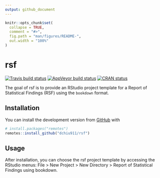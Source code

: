 ```yaml
---
output: github_document
---
```


<!-- README.md is generated from README.Rmd. Please edit that file -->

```r
knitr::opts_chunk$set(
  collapse = TRUE,
  comment = "#>",
  fig.path = "man/figures/README-",
  out.width = "100%"
)
```
# rsf

<!-- badges: start -->
[![Travis build status](https://travis-ci.org/dchiu911/rsf.svg?branch=master)](https://travis-ci.org/dchiu911/rsf)
[![AppVeyor build status](https://ci.appveyor.com/api/projects/status/github/dchiu911/rsf?branch=master&svg=true)](https://ci.appveyor.com/project/dchiu911/rsf)
[![CRAN status](https://www.r-pkg.org/badges/version/rsf)](https://CRAN.R-project.org/package=rsf)
<!-- badges: end -->

The goal of rsf is to provide an RStudio project template for a Report of Statistical Findings (RSF) using the `bookdown` format.

## Installation

You can install the development version from [GitHub](https://github.com/) with

``` r
# install.packages("remotes")
remotes::install_github("dchiu911/rsf")
```

## Usage

After installation, you can choose the rsf project template by accessing the RStudio menus: File > New Project > New Directory > Report of Statistical Findings using bookdown.
